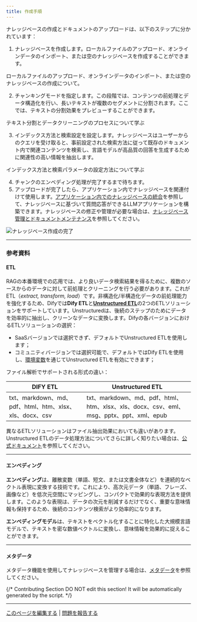 ```yaml
---
title: 作成手順
---
```


ナレッジベースの作成とドキュメントのアップロードは、以下のステップに分かれています：

1. ナレッジベースを作成します。ローカルファイルのアップロード、オンラインデータのインポート、または空のナレッジベースを作成することができます。

<Card title="コンテンツデータのインポート" icon="link" href=".././create-knowledge-and-upload-documents/import-content-data/readme">
  ローカルファイルのアップロード、オンラインデータのインポート、または空のナレッジベースの作成について。
</Card>

2. チャンキングモードを指定します。この段階では、コンテンツの前処理とデータ構造化を行い、長いテキストが複数のセグメントに分割されます。ここでは、テキストの分割効果をプレビューすることができます。

<Card title="テキストのチャンキングとクリーニング" icon="link" href=".././create-knowledge-and-upload-documents/chunking-and-cleaning-text">
  テキスト分割とデータクリーニングのプロセスについて学ぶ
</Card>

3. インデックス方法と検索設定を設定します。ナレッジベースはユーザーからのクエリを受け取ると、事前設定された検索方法に従って既存のドキュメント内で関連コンテンツを検索し、言語モデルが高品質の回答を生成するために関連性の高い情報を抽出します。

<Card title="インデックス方法の設定" icon="link" href=".././create-knowledge-and-upload-documents/setting-indexing-methods">
  インデックス方法と検索パラメータの設定方法について学ぶ
</Card>

4. チャンクのエンベディング処理が完了するまで待ちます。
5. アップロードが完了したら、アプリケーション内でナレッジベースを関連付けて使用します。[アプリケーション内でのナレッジベースの統合](/ja-jp/guides/knowledge-base/integrate-knowledge-within-application)を参照して、ナレッジベースに基づいて質問応答ができるLLMアプリケーションを構築できます。ナレッジベースの修正や管理が必要な場合は、[ナレッジベース管理とドキュメントメンテナンス](/ja-jp/guides/knowledge-base/knowledge-and-documents-maintenance/introduction)を参照してください。

![ナレッジベース作成の完了](https://assets-docs.dify.ai/2024/12/a3362a1cd384cb2b539c9858de555518.png)

***

### 参考資料

#### ETL

RAGの本番環境での応用では、より良いデータ検索結果を得るために、複数のソースからのデータに対して前処理とクリーニングを行う必要があります。これがETL（_extract, transform, load_）です。非構造化/半構造化データの前処理能力を強化するため、Difyでは**Dify ETL**と[**Unstructured ETL**](https://docs.unstructured.io/welcome)の2つのETLソリューションをサポートしています。Unstructuredは、後続のステップのためにデータを効率的に抽出し、クリーンなデータに変換します。Difyの各バージョンにおけるETLソリューションの選択：

* SaaSバージョンでは選択できず、デフォルトでUnstructured ETLを使用します；
* コミュニティバージョンでは選択可能で、デフォルトではDify ETLを使用し、[環境変数](/ja-jp/getting-started/install-self-hosted/environments)を通じてUnstructured ETLを有効にできます；

ファイル解析でサポートされる形式の違い：

| DIFY ETL                                       | Unstructured ETL                                                         |
| ---------------------------------------------- | ------------------------------------------------------------------------ |
| txt、markdown、md、pdf、html、htm、xlsx、xls、docx、csv | txt、markdown、md、pdf、html、htm、xlsx、xls、docx、csv、eml、msg、pptx、ppt、xml、epub |

異なるETLソリューションはファイル抽出効果においても違いがあります。Unstructured ETLのデータ処理方法についてさらに詳しく知りたい場合は、[公式ドキュメント](https://docs.unstructured.io/open-source/core-functionality/partitioning)を参照してください。

***

#### **エンベディング**

**エンベディング**は、離散変数（単語、短文、または文書全体など）を連続的なベクトル表現に変換する技術です。これにより、高次元データ（単語、フレーズ、画像など）を低次元空間にマッピングし、コンパクトで効果的な表現方法を提供します。このような表現は、データの次元を削減するだけでなく、重要な意味情報も保持するため、後続のコンテンツ検索がより効率的になります。

**エンベディングモデル**は、テキストをベクトル化することに特化した大規模言語モデルで、テキストを密な数値ベクトルに変換し、意味情報を効果的に捉えることができます。

***

#### メタデータ

メタデータ機能を使用してナレッジベースを管理する場合は、[メタデータ](/ja-jp/guides/knowledge-base/metadata)を参照してください。

{/*
Contributing Section
DO NOT edit this section!
It will be automatically generated by the script.
*/}

---

[このページを編集する](https://github.com/langgenius/dify-docs/edit/main/ja-jp/guides/knowledge-base/knowledge-base-creation/introduction.mdx) | [問題を報告する](https://github.com/langgenius/dify-docs/issues/new?template=docs.yml)

